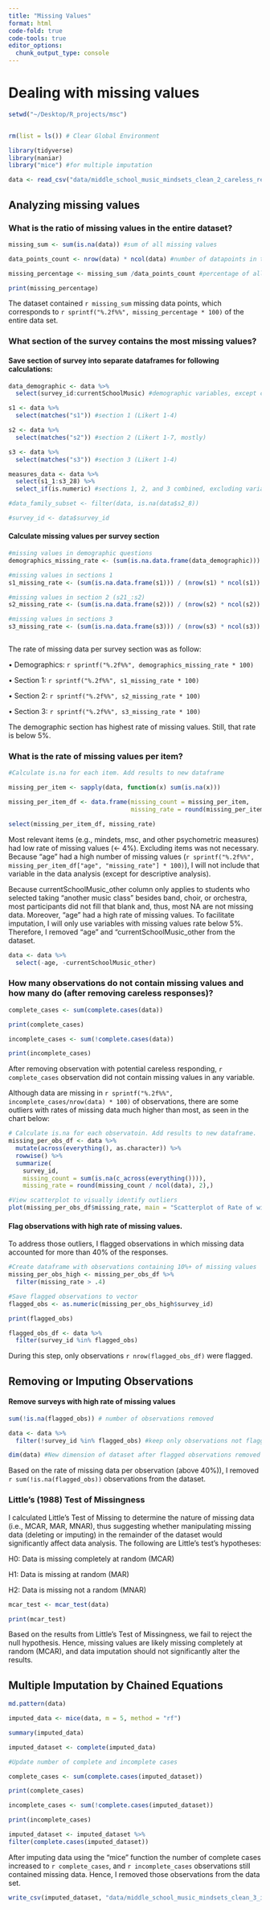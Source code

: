 ```yaml
---
title: "Missing Values"
format: html
code-fold: true
code-tools: true
editor_options: 
  chunk_output_type: console
---
```


# Dealing with missing values

```r
setwd("~/Desktop/R_projects/msc")


rm(list = ls()) # Clear Global Environment

library(tidyverse)
library(naniar)
library("mice") #for multiple imputation
```

```r
data <- read_csv("data/middle_school_music_mindsets_clean_2_careless_removed.csv")
```

## Analyzing missing values

### What is the ratio of missing values in the entire dataset?

```r

missing_sum <- sum(is.na(data)) #sum of all missing values

data_points_count <- nrow(data) * ncol(data) #number of datapoints in the datafrae

missing_percentage <- missing_sum /data_points_count #percentage of all missing values

print(missing_percentage)
```

The dataset contained `r missing_sum` missing data points, which corresponds to `r sprintf("%.2f%%", missing_percentage * 100)` of the entire data set.

### What section of the survey contains the most missing values?

#### Save section of survey into separate dataframes for following calculations:

```r
data_demographic <- data %>% 
  select(survey_id:currentSchoolMusic) #demographic variables, except currentSchoolMusic_other

s1 <- data %>% 
  select(matches("s1")) #section 1 (Likert 1-4)

s2 <- data %>% 
  select(matches("s2")) #section 2 (Likert 1-7, mostly)

s3 <- data %>% 
  select(matches("s3")) #section 3 (Likert 1-4)

measures_data <- data %>%
  select(s1_1:s3_28) %>%
  select_if(is.numeric) #sections 1, 2, and 3 combined, excluding variables with character data (i.e., instrument_play_best).

#data_family_subset <- filter(data, is.na(data$s2_8))

#survey_id <- data$survey_id
```

#### Calculate missing values per survey section

```r
#missing values in demographic questions
demographics_missing_rate <- (sum(is.na.data.frame(data_demographic))) / (nrow(data_demographic) * ncol(data_demographic))

#missing values in sections 1
s1_missing_rate <- (sum(is.na.data.frame(s1))) / (nrow(s1) * ncol(s1))

#missing values in section 2 (s21_:s2)
s2_missing_rate <- (sum(is.na.data.frame(s2))) / (nrow(s2) * ncol(s2))

#missing values in sections 3
s3_missing_rate <- (sum(is.na.data.frame(s3))) / (nrow(s3) * ncol(s3))



```

The rate of missing data per survey section was as follow:

• Demographics: `r sprintf("%.2f%%", demographics_missing_rate * 100)`

• Section 1: `r sprintf("%.2f%%", s1_missing_rate * 100)`

• Section 2: `r sprintf("%.2f%%", s2_missing_rate * 100)`

• Section 3: `r sprintf("%.2f%%", s3_missing_rate * 100)`

The demographic section has highest rate of missing values. Still, that rate is below 5%.

### What is the rate of missing values per item?

```r
#Calculate is.na for each item. Add results to new dataframe

missing_per_item <- sapply(data, function(x) sum(is.na(x)))

missing_per_item_df <- data.frame(missing_count = missing_per_item, 
                                  missing_rate = round(missing_per_item/ nrow(data),2))

select(missing_per_item_df, missing_rate)
```

Most relevant items (e.g., mindets, msc, and other psychometric measures) had low rate of missing values (\<- 4%). Excluding items was not necessary. Because "age" had a high number of missing values (`r sprintf("%.2f%%", missing_per_item_df["age", "missing_rate"] * 100)`), I will not include that variable in the data analysis (except for descriptive analysis).

Because currentSchoolMusic_other column only applies to students who selected taking "another music class" besides band, choir, or orchestra, most participants did not fill that blank and, thus, most NA are not missing data. Moreover, "age" had a high rate of missing values. To facilitate imputation, I will only use variables with missing values rate below 5%. Therefore, I removed "age" and "currentSchoolMusic_other from the dataset.

```r
data <- data %>% 
  select(-age, -currentSchoolMusic_other)
```

### How many observations do not contain missing values and how many do (after removing careless responses)?

```r

complete_cases <- sum(complete.cases(data))

print(complete_cases)

incomplete_cases <- sum(!complete.cases(data))

print(incomplete_cases)
```

After removing observation with potential careless responding, `r complete_cases` observation did not contain missing values in any variable.

Although data are missing in `r sprintf("%.2f%%", incomplete_cases/nrow(data) * 100)` of observations, there are some outliers with rates of missing data much higher than most, as seen in the chart below:

```r

# Calculate is.na for each observatoin. Add results to new dataframe.
missing_per_obs_df <- data %>% 
  mutate(across(everything(), as.character)) %>% 
  rowwise() %>% 
  summarize(
    survey_id,
    missing_count = sum(is.na(c_across(everything()))),
    missing_rate = round(missing_count / ncol(data), 2),)

#View scatterplot to visually identify outliers
plot(missing_per_obs_df$missing_rate, main = "Scatterplot of Rate of with Missing Values per Observation", xlab = "Observations", ylab = "missing values rate", pch = 16, col = "blue", ylim = c(0, 1)) 
```

#### Flag observations with high rate of missing values.

To address those outliers, I flagged observations in which missing data accounted for more than 40% of the responses.

```r
#Create dataframe with observations containing 10%+ of missing values
missing_per_obs_high <- missing_per_obs_df %>% 
  filter(missing_rate > .4)

#Save flagged observations to vector
flagged_obs <- as.numeric(missing_per_obs_high$survey_id)

print(flagged_obs)

flagged_obs_df <- data %>% 
  filter(survey_id %in% flagged_obs)
```

During this step, only observations `r nrow(flagged_obs_df)` were flagged.

### 

## Removing or Imputing Observations

#### Remove surveys with high rate of missing values

```r

sum(!is.na(flagged_obs)) # number of observations removed

data <- data %>% 
  filter(!survey_id %in% flagged_obs) #keep only observations not flagged due to high rate of missing data

dim(data) #New dimension of dataset after flagged observations removed

```

Based on the rate of missing data per observation (above 40%)), I removed `r sum(!is.na(flagged_obs))` observations from the dataset.

### Little's (1988) Test of Missingness

I calculated Little's Test of Missing to determine the nature of missing data (i.e., MCAR, MAR, MNAR), thus suggesting whether manipulating missing data (deleting or imputing) in the remainder of the dataset would significantly affect data analysis. The following are Little's test's hypotheses:

H0: Data is missing completely at random (MCAR)

H1: Data is missing at random (MAR)

H2: Data is missing not a random (MNAR)

```r

mcar_test <- mcar_test(data)

print(mcar_test)
```

Based on the results from Little's Test of Missingness, we fail to reject the null hypothesis. Hence, missing values are likely missing completely at random (MCAR), and data imputation should not significantly alter the results.

## Multiple Imputation by Chained Equations

```r
md.pattern(data)

imputed_data <- mice(data, m = 5, method = "rf")

summary(imputed_data)

imputed_dataset <- complete(imputed_data)

#Update number of complete and incomplete cases

complete_cases <- sum(complete.cases(imputed_dataset))

print(complete_cases)

incomplete_cases <- sum(!complete.cases(imputed_dataset))

print(incomplete_cases)

imputed_dataset <- imputed_dataset %>% 
filter(complete.cases(imputed_dataset))

```

After imputing data using the "mice" function the number of complete cases increased to `r complete_cases`, and `r incomplete_cases` observations still contained missing data. Hence, I removed those observations from the data set.

```r
write_csv(imputed_dataset, "data/middle_school_music_mindsets_clean_3_imputed.csv")
```
